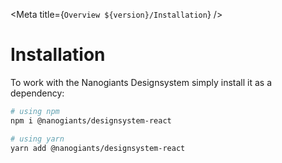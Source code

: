 
<Meta title={`Overview ${version}/Installation`} />

# Installation

To work with the Nanogiants Designsystem simply install it as a dependency:

```bash
# using npm
npm i @nanogiants/designsystem-react

# using yarn
yarn add @nanogiants/designsystem-react
```
